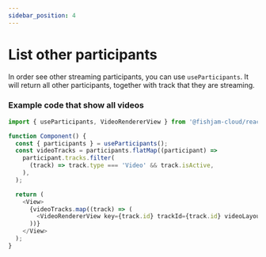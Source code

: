```yaml
---
sidebar_position: 4
---
```


# List other participants

In order see other streaming participants, you can use `useParticipants`. It will return all 
other participants, together with track that they are streaming. 

### Example code that show all videos


```ts
import { useParticipants, VideoRendererView } from '@fishjam-cloud/react-native-client';

function Component() {
  const { participants } = useParticipants();
  const videoTracks = participants.flatMap((participant) =>
    participant.tracks.filter(
      (track) => track.type === 'Video' && track.isActive,
    ),
  );

  return (
    <View>
      {videoTracks.map((track) => (
        <VideoRendererView key={track.id} trackId={track.id} videoLayout="FIT" />
      ))}
    </View>
  );
}
```